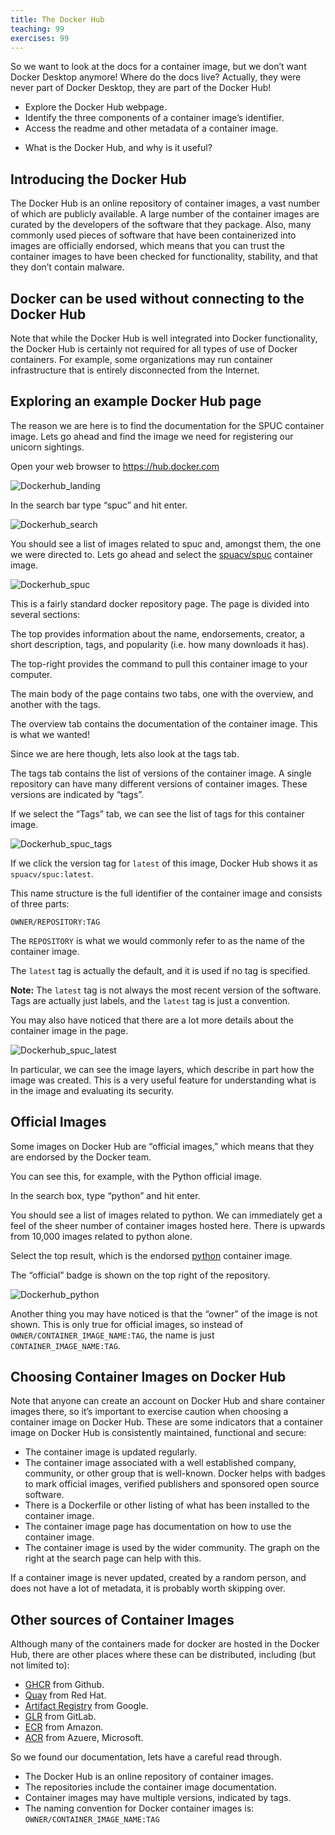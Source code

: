 ```yaml
---
title: The Docker Hub
teaching: 99
exercises: 99
---
```


So we want to look at the docs for a container image, but we don't want Docker Desktop anymore!
Where do the docs live?
Actually, they were never part of Docker Desktop, they are part of the Docker Hub!

::::::::::::::::::::::::::::::::::::::: objectives
- Explore the Docker Hub webpage.
- Identify the three components of a container image's identifier.
- Access the readme and other metadata of a container image.
::::::::::::::::::::::::::::::::::::::::::::::::::

:::::::::::::::::::::::::::::::::::::::: questions
- What is the Docker Hub, and why is it useful?
::::::::::::::::::::::::::::::::::::::::::::::::::


## Introducing the Docker Hub

The Docker Hub is an online repository of container images, a vast number of which are publicly available.
A large number of the container images are curated by the developers of the software that they package.
Also, many commonly used pieces of software that have been containerized into images are officially endorsed,
which means that you can trust the container images to have been checked for functionality,
stability, and that they don't contain malware.


:::::::::::::::::::::::::::::::::::::::::  callout
## Docker can be used without connecting to the Docker Hub

Note that while the Docker Hub is well integrated into Docker functionality,
the Docker Hub is certainly not required for all types of use of Docker containers.
For example, some organizations may run container infrastructure that is entirely disconnected from the Internet.
::::::::::::::::::::::::::::::::::::::::::::::::::


## Exploring an example Docker Hub page

The reason we are here is to find the documentation for the SPUC container image.
Lets go ahead and find the image we need for registering our unicorn sightings.

Open your web browser to [https://hub.docker.com](https://hub.docker.com)

![](fig/docker-hub/01_dockerhub_landing.png){alt='Dockerhub\_landing'}

In the search bar type "spuc" and hit enter.

![](fig/docker-hub/02_search_spuc_h.png){alt='Dockerhub\_search'}

You should see a list of images related to spuc and, amongst them, the one we were directed to.
Lets go ahead and select the [spuacv/spuc](https://hub.docker.com/r/spuacv/spuc) container image.

![](fig/docker-hub/03_spuc.png){alt='Dockerhub\_spuc'}

This is a fairly standard docker repository page.
The page is divided into several sections:

The top provides information about the name, endorsements, creator, a short description, tags,
and popularity (i.e. how many downloads it has).

The top-right provides the command to pull this container image to your computer.

The main body of the page contains two tabs, one with the overview, and another with the tags.

The overview tab contains the documentation of the container image.
This is what we wanted!

Since we are here though, lets also look at the tags tab.

The tags tab contains the list of versions of the container image. 
A single repository can have many different versions of container images.
These versions are indicated by "tags".

If we select the "Tags" tab, we can see the list of tags for this container image.

![](fig/docker-hub/04_spuc_tags.png){alt='Dockerhub\_spuc\_tags'}

If we click the version tag for `latest` of this image, Docker Hub shows it as `spuacv/spuc:latest`.

This name structure is the full identifier of the container image and consists of three parts:

```
OWNER/REPOSITORY:TAG
```
The `REPOSITORY` is what we would commonly refer to as the name of the container image.

The `latest` tag is actually the default, and it is used if no tag is specified.

**Note:** The `latest` tag is not always the most recent version of the software.
Tags are actually just labels, and the `latest` tag is just a convention.

You may also have noticed that there are a lot more details about the container image in the page.

![](fig/docker-hub/05_spuc_latest.png){alt='Dockerhub\_spuc_latest'}

In particular, we can see the image layers, which describe in part how the image was created.
This is a very useful feature for understanding what is in the image and evaluating its security.


:::::::::::::::::::::::::::::::::::::::::  spoiler

## Official Images

Some images on Docker Hub are "official images," which means that they are endorsed by the Docker team.

You can see this, for example, with the Python official image.

In the search box, type "python" and hit enter.

You should see a list of images related to python.
We can immediately get a feel of the sheer number of container images hosted here.
There is upwards from 10,000 images related to python alone.

Select the top result, which is the endorsed [python](https://hub.docker.com/_/python) container image.

The "official" badge is shown on the top right of the repository.

![](fig/docker-hub/06_python_h.png){alt='Dockerhub\_python'}

Another thing you may have noticed is that the "owner" of the image is not shown.
This is only true for official images, so instead of `OWNER/CONTAINER_IMAGE_NAME:TAG`,
the name is just `CONTAINER_IMAGE_NAME:TAG`.

::::::::::::::::::::::::::::::::::::::::::::::::::

:::::::::::::::::::::::::::::::::::::::::  spoiler

## Choosing Container Images on Docker Hub

Note that anyone can create an account on Docker Hub and share container images there,
so it's important to exercise caution when choosing a container image on Docker Hub. These
are some indicators that a container image on Docker Hub is consistently maintained,
functional and secure:

- The container image is updated regularly.
- The container image associated with a well established company, community, or other group that is well-known.
  Docker helps with badges to mark official images, verified publishers and sponsored open source software.
- There is a Dockerfile or other listing of what has been installed to the container image.
- The container image page has documentation on how to use the container image.
- The container image is used by the wider community.
  The graph on the right at the search page can help with this.

If a container image is never updated, created by a random person, and does not have a lot
of metadata, it is probably worth skipping over.

::::::::::::::::::::::::::::::::::::::::::::::::::

:::::::::::::::::::::::::::::::::::::::::  spoiler

## Other sources of Container Images

Although many of the containers made for docker are hosted in the Docker Hub, there are other places where these can be distributed, including (but not limited to):

- [GHCR](https://github.com/features/packages) from Github.
- [Quay](https://quay.io/) from Red Hat.
- [Artifact Registry](https://cloud.google.com/artifact-registry) from Google.
- [GLR](https://docs.gitlab.com/ee/user/packages/container_registry/) from GitLab.
- [ECR](https://aws.amazon.com/ecr/) from Amazon.
- [ACR](https://azure.microsoft.com/en-us/products/container-registry) from Azuere, Microsoft.

::::::::::::::::::::::::::::::::::::::::::::::::::

So we found our documentation, lets have a careful read through.

:::::::::::::::::::::::::::::::::::::::: keypoints
- The Docker Hub is an online repository of container images.
- The repositories include the container image documentation.
- Container images may have multiple versions, indicated by tags.
- The naming convention for Docker container images is: `OWNER/CONTAINER_IMAGE_NAME:TAG`
::::::::::::::::::::::::::::::::::::::::::::::::::

